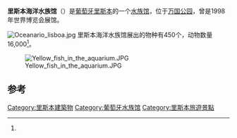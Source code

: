 {{Infobox zoo
|zoo_name         = 里斯本海洋水族馆
|image            = Lisboa-Oceanario.jpg
|location         = [[葡萄牙|葡萄牙]][[里斯本|里斯本]]
|date_opened      = 1998<ref name="zoo_who"/>
|date_closed      =
|coordinates      = {{Coord|38.7635|N|9.0937|W|type:landmark|display=inline, title}}
|area             =
|num_species      = 450<ref name="carvalho"/>
|num_animals      = 16,000<ref name="carvalho"/>
|largest_tank_vol = {{convert|5,000|m3|ft3|abbr=on}}<ref name="zoo_global_ocean"/>
|total_tank_vol   =
|annual_visitors  = 1,000,000<ref name="zoo_who"/>
|website          = http://www.oceanario.pt
}}
'''里斯本海洋水族馆'''（{{lang-pt|Oceanário de Lisboa}}）是[[葡萄牙|葡萄牙]][[里斯本|里斯本]]的一个[[水族馆|水族馆]]，位于[[万国公园|万国公园]]，曾是1998年世界博览会展馆。

[[File:Oceanario_lisboa.jpg|thumb]]
里斯本海洋水族馆展出的物种有450个，动物数量 16,000<ref name="carvalho"/>。

[[File:Yellow_fish_in_the_aquarium.JPG|thumb]]

==参考==
{{Reflist|refs=
<ref name="zoo_who">{{cite web|url=http://www.oceanario.pt/cms/36/|title=Who We Are|work=oceanario.pt|publisher=Oceanario de Lisboa|accessdate=25 April 2010|archive-url=https://web.archive.org/web/20120228191249/http://www.oceanario.pt/cms/36|archive-date=2012-02-28|dead-url=yes}}</ref>

<ref name="carvalho">{{cite web|url=http://www.accessibleportugal.com/revista/2008/Setembro/travel.html|title=The beauty of the marine life|last=Carvalho|first=Isa|work=accessibleportugal.com|publisher=Accessible Portugal Online Magazine|accessdate=25 April 2010|deadurl=yes|archiveurl=https://web.archive.org/web/20100420134734/http://www.accessibleportugal.com/revista/2008/Setembro/travel.html|archivedate=2010-04-20}}</ref>
}}

[[Category:里斯本建築物|Category:里斯本建築物]]
[[Category:葡萄牙水族馆|Category:葡萄牙水族馆]]
[[Category:里斯本旅遊景點|Category:里斯本旅遊景點]]